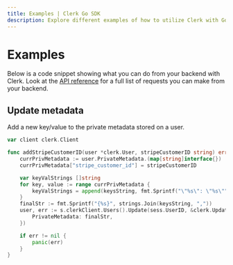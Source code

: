 ```yaml
---
title: Examples | Clerk Go SDK
description: Explore different examples of how to utilize Clerk with Go.
---
```


# Examples

Below is a code snippet showing what you can do from your backend with Clerk. Look at the [API reference](/docs/references/backend/overview) for a full list of requests you can make from your backend.

## Update metadata

Add a new key/value to the private metadata stored on a user.

```go
var client clerk.Client

func addStripeCustomerID(user *clerk.User, stripeCustomerID string) error {	
	currPrivMetadata := user.PrivateMetadata.(map[string]interface{})	
	currPrivMetadata["stripe_customer_id"] = stripeCustomerID

	var keyValStrings []string
	for key, value := range currPrivMetadata {
		keyValStrings = append(keysString, fmt.Sprintf("\"%s\": \"%s\"", key, value))
	}
	finalStr := fmt.Sprintf("{%s}", strings.Join(keysString, ","))
	user, err := s.clerkClient.Users().Update(sess.UserID, &clerk.UpdateUser{
		PrivateMetadata: finalStr,
	})

	if err != nil {
		panic(err)
	}
}
```
